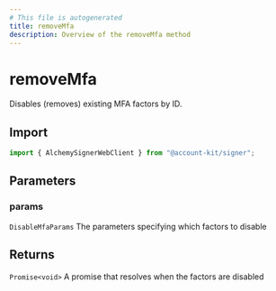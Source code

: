 ```yaml
---
# This file is autogenerated
title: removeMfa
description: Overview of the removeMfa method
---
```


# removeMfa

Disables (removes) existing MFA factors by ID.

## Import

```ts
import { AlchemySignerWebClient } from "@account-kit/signer";
```

## Parameters

### params

`DisableMfaParams`
The parameters specifying which factors to disable

## Returns

`Promise<void>`
A promise that resolves when the factors are disabled
